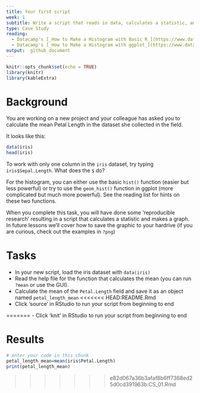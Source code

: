 ```yaml
---
title: Your first script
week: 1 
subtitle: Write a script that reads in data, calculates a statistic, and makes a plot.
type: Case Study
reading:
  - Datacamp's [_How to Make a Histogram with Basic R_](https://www.datacamp.com/community/tutorials/make-histogram-basic-r)
  - Datacamp's [_How to Make a Histogram with ggplot_](https://www.datacamp.com/community/tutorials/make-histogram-ggplot2)
output:  github_document
---
```


```r
knitr::opts_chunk$set(echo = TRUE)
library(knitr)
library(kableExtra)
```

# Background
You are working on a new project and your colleague has asked you to calculate the mean Petal Length in the dataset she collected in the field.  

It looks like this:

```r
data(iris)
head(iris)
```

To work with only one column in the `iris` dataset, try typing `iris$Sepal.Length`.  What does the `$` do?  

For the histogram, you can either use the basic `hist()` function (easier but less powerful) or try to use the `geom_hist()` function in ggplot (more complicated but much more powerful).  See the reading list for hints on these two functions.

When you complete this task, you will have done some 'reproducible research' resulting in a script that calculates a statistic and makes a graph.  In future lessons we'll cover how to save the graphic to your hardrive (if you are curious, check out the examples in `?png`)

# Tasks

  - In your new script, load the iris dataset with `data(iris)`
  - Read the help file for the function that calculates the mean (you can run `?mean` or use the GUI).
  - Calculate the mean of the `Petal.Length` field and save it as an object named `petal_length_mean`
<<<<<<< HEAD:README.Rmd
  - Click 'source' in RStudio to run your script from beginning to end

=======
  - Click 'knit' in RStudio to run your script from beginning to end

# Results
```r
# enter your code in this chunk
petal_length_mean=mean(iris$Petal.Length)
print(petal_length_mean)
```
>>>>>>> e82d067a36b3afaf8b6ff7368ed25d0cd391963b:CS_01.Rmd
